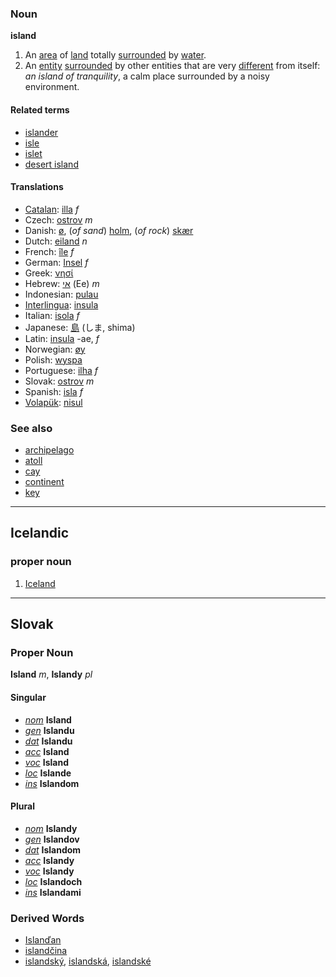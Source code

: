 ===Noun===
'''island'''

# An [[area]] of [[land]] totally [[surround]]ed by [[water]].
# An [[entity]] [[surround]]ed by other entities that are very [[different]] from itself: ''an island of tranquility'', a calm place surrounded by a noisy environment.

====Related terms====
*[[islander]]
*[[isle]]
*[[islet]]
*[[desert island]]

====Translations====
*[[Catalan]]: [[illa]] ''f''
*Czech: [[ostrov]] ''m''
*Danish: [[ø]], (''of sand'') [[holm]], (''of rock'') [[skær]]
*Dutch: [[eiland]] ''n''
*French: [[île]] ''f''
*German: [[Insel]] ''f''
*Greek: [[νησί]]
*Hebrew: [[אי]] (Ee) ''m''
*Indonesian: [[pulau]]
*[[Interlingua]]: [[insula]]
*Italian: [[isola]] ''f''
*Japanese: [[島]] (しま, shima)
*Latin: [[insula]] -ae, ''f''
*Norwegian: [[øy]]
*Polish: [[wyspa]]
*Portuguese: [[ilha]] ''f''
*Slovak: [[ostrov]] ''m''
*Spanish: [[isla]] ''f''
*[[Volapük]]: [[nisul]]

===See also===
*[[archipelago]]
*[[atoll]]
*[[cay]]
*[[continent]]
*[[key]]

----

==Icelandic==
===proper noun===
#[[Iceland]]

----
== Slovak ==
=== Proper Noun ===
'''Island''' ''m'', '''Islandy''' ''pl''
==== Singular ====
* ''[[nominative|nom]]'' '''Island'''
* ''[[genitive|gen]]'' '''Islandu'''
* ''[[dative|dat]]'' '''Islandu'''
* ''[[accusative|acc]]'' '''Island'''
* ''[[vocative|voc]]'' '''Island'''
* ''[[locative|loc]]'' '''Islande'''
* ''[[instrumental|ins]]'' '''Islandom'''
==== Plural ====
* ''[[nominative|nom]]'' '''Islandy'''
* ''[[genitive|gen]]'' '''Islandov'''
* ''[[dative|dat]]'' '''Islandom'''
* ''[[accusative|acc]]'' '''Islandy'''
* ''[[vocative|voc]]'' '''Islandy'''
* ''[[locative|loc]]'' '''Islandoch'''
* ''[[instrumental|ins]]'' '''Islandami'''
=== Derived Words ===
* [[Islanďan]]
* [[islandčina]]
* [[islandský#Slovak|islandský]], [[islandský#Slovak|islandská]], [[islandský#Slovak|islandské]]